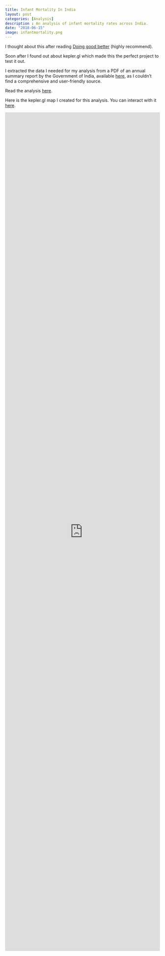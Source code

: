 ```yaml
---
title: Infant Mortality In India
layout: post
categories: [Analysis]
description : An analysis of infant mortality rates across India.
date: "2018-06-15"
image: infantmortality.png
---
```


I thought about this after reading [Doing good better](https://www.amazon.com/Doing-Good-Better-Effective-Altruism/dp/1592409660) (highly recommend). 
 
Soon after I found out about kepler.gl which made this the perfect project to test it out.

I extracted the data I needed for my analysis from a PDF of an annual summary report by the Government of India, available [here](https://nrhm-mis.nic.in/Pages/RHS2017.aspx), as I couldn't find a comprehensive and user-friendly source.


Read the analysis [here](https://arjunsriva.com/infantmortality).

Here is the kepler.gl map I created for this analysis. You can interact with it [here](https://kepler.gl/#/demo?mapUrl=https://raw.githubusercontent.com/arjunbazinga/arjunbazinga.github.io/gh-pages/posts/infant-mortality/kepler.gl.json).


```{=html}
<iframe src="https://kepler.gl/#/demo?mapUrl=https://raw.githubusercontent.com/arjunbazinga/arjunbazinga.github.io/gh-pages/posts/infant-mortality/kepler.gl.json" style="border:0px #ffffff none;" name="myiFrame" scrolling="no" frameborder="1" marginheight="0px" marginwidth="0px" height="70%" width="100%" allowfullscreen></iframe>
```



